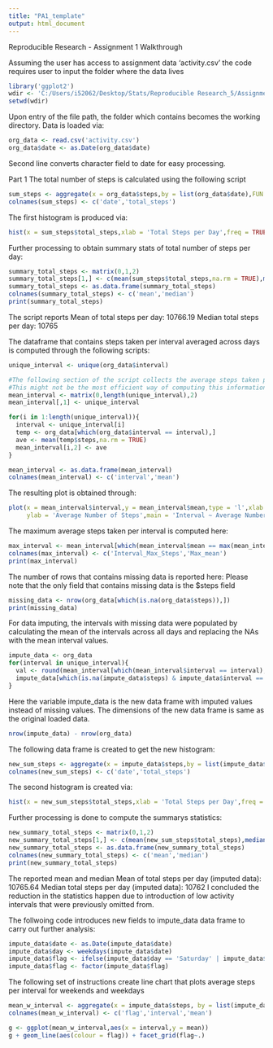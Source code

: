 ```yaml
---
title: "PA1_template"
output: html_document
---
```

Reproducible Research - Assignment 1 Walkthrough

Assuming the user has access to assignment data 'activity.csv' the code requires user to input the folder where the data lives

```r
library('ggplot2')
wdir <- 'C:/Users/i52062/Desktop/Stats/Reproducible Research_5/Assignment1'
setwd(wdir)
```

Upon entry of the file path, the folder which contains becomes the working directory. Data is loaded via:

```r
org_data <- read.csv('activity.csv')
org_data$date <- as.Date(org_data$date)
```
Second line converts character field to date for easy processing.

Part 1
The total number of steps is calculated using the following script

```r
sum_steps <- aggregate(x = org_data$steps,by = list(org_data$date),FUN = sum)
colnames(sum_steps) <- c('date','total_steps')
```

The first histogram is produced via:

```r
hist(x = sum_steps$total_steps,xlab = 'Total Steps per Day',freq = TRUE,main = 'Histogram of Total Steps per Day')
```

Further processing to obtain summary stats of total number of steps per day:

```r
summary_total_steps <- matrix(0,1,2)
summary_total_steps[1,] <- c(mean(sum_steps$total_steps,na.rm = TRUE),median(sum_steps$total_steps,na.rm = TRUE))
summary_total_steps <- as.data.frame(summary_total_steps)
colnames(summary_total_steps) <- c('mean','median')
print(summary_total_steps)
```

The script reports
Mean of total steps per day: 10766.19
Median total steps per day: 10765

The dataframe that contains steps taken per interval averaged across days is computed through the following scripts:

```r
unique_interval <- unique(org_data$interval)

#The following section of the script collects the average steps taken per interval recorded.
#This might not be the most efficient way of computing this information
mean_interval <- matrix(0,length(unique_interval),2)
mean_interval[,1] <- unique_interval

for(i in 1:length(unique_interval)){
  interval <- unique_interval[i]
  temp <- org_data[which(org_data$interval == interval),]
  ave <- mean(temp$steps,na.rm = TRUE)
  mean_interval[i,2] <- ave
}

mean_interval <- as.data.frame(mean_interval)
colnames(mean_interval) <- c('interval','mean')
```

The resulting plot is obtained through:

```r
plot(x = mean_interval$interval,y = mean_interval$mean,type = 'l',xlab = 'Interval',
     ylab = 'Average Number of Steps',main = 'Interval ~ Average Number of Steps', col = 'blue')
```

The maximum average steps taken per interval is computed here:

```r
max_interval <- mean_interval[which(mean_interval$mean == max(mean_interval$mean)),]
colnames(max_interval) <- c('Interval_Max_Steps','Max_mean')
print(max_interval)
```

The number of rows that contains missing data is reported here:
Please note that the only field that contains missing data is the $steps field

```r
missing_data <- nrow(org_data[which(is.na(org_data$steps)),])
print(missing_data)
```

For data imputing, the intervals with missing data were populated by calculating the mean of the intervals across all days and replacing the NAs with the mean interval values.

```r
impute_data <- org_data
for(interval in unique_interval){
  val <- round(mean_interval[which(mean_interval$interval == interval),2],0)
  impute_data[which(is.na(impute_data$steps) & impute_data$interval == interval),]$steps <- val  
}
```

Here the variable impute_data is the new data frame with imputed values instead of missing values. 
The dimensions of the new data frame is same as the original loaded data.

```r
nrow(impute_data) - nrow(org_data)
```

The following data frame is created to get the new histogram:

```r
new_sum_steps <- aggregate(x = impute_data$steps,by = list(impute_data$date),FUN = sum)
colnames(new_sum_steps) <- c('date','total_steps')
```

The second histogram is created via:

```r
hist(x = new_sum_steps$total_steps,xlab = 'Total Steps per Day',freq = TRUE,main = 'Histogram of Total Steps per Day')
```

Further processing is done to compute the summarys statistics:

```r
new_summary_total_steps <- matrix(0,1,2)
new_summary_total_steps[1,] <- c(mean(new_sum_steps$total_steps),median(new_sum_steps$total_steps))
new_summary_total_steps <- as.data.frame(new_summary_total_steps)
colnames(new_summary_total_steps) <- c('mean','median')
print(new_summary_total_steps)
```

The reported mean and median
Mean of total steps per day (imputed data): 10765.64
Median total steps per day (imputed data): 10762
I concluded the reduction in the statistics happen due to introduction of low activity intervals that were previously omitted from.

The follwoing code introduces new fields to impute_data data frame to carry out further analysis:

```r
impute_data$date <- as.Date(impute_data$date)
impute_data$day <- weekdays(impute_data$date)
impute_data$flag <- ifelse(impute_data$day == 'Saturday' | impute_data$day == 'Sunday', 'weekend','weekday')
impute_data$flag <- factor(impute_data$flag)
```

The following set of instructions create line chart that plots average steps per interval for weekends and weekdays

```r
mean_w_interval <- aggregate(x = impute_data$steps, by = list(impute_data$flag,impute_data$interval),FUN = mean)
colnames(mean_w_interval) <- c('flag','interval','mean')

g <- ggplot(mean_w_interval,aes(x = interval,y = mean))
g + geom_line(aes(colour = flag)) + facet_grid(flag~.)
```



